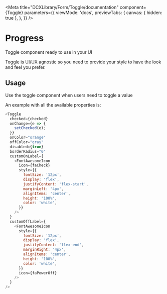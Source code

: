 
<Meta
  title="DCXLibrary/Form/Toggle/documentation"
  component={Toggle}
  parameters={{
    viewMode: 'docs',
    previewTabs: {
      canvas: { hidden: true },
    },
  }}
/>

# Progress

Toggle component ready to use in your UI

Toggle is UI/UX agnostic so you need to provide your style to have the look
and feel you prefer.

## Usage

Use the toggle component when users need to toggle a value

An example with all the available properties is:

```js
<Toggle
  checked={checked}
  onChange={e => {
    setChecked(e);
  }}
  onColor="orange"
  offColor="gray"
  disabled={true}
  borderRadius="0"
  customOnLabel={
    <FontAwesomeIcon
      icon={faCheck}
      style={{
        fontSize: '12px',
        display: 'flex',
        justifyContent: 'flex-start',
        marginLeft: '4px',
        alignItems: 'center',
        height: '100%',
        color: 'white',
      }}
    />
  }
  customOffLabel={
    <FontAwesomeIcon
      style={{
        fontSize: '12px',
        display: 'flex',
        justifyContent: 'flex-end',
        marginRight: '4px',
        alignItems: 'center',
        height: '100%',
        color: 'white',
      }}
      icon={faPowerOff}
    />
  }
/>
```

<Props of={Toggle} />
